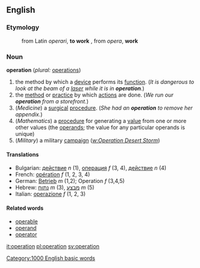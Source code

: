 ==English==

===Etymology===

:from Latin ''operari'', '''to work''' , from ''opera'', '''work'''

===Noun===
'''operation'''  (''plural:'' [[operations]])
# the method by which a [[device]] performs its [[function]].  (''It is dangerous to look at the beam of a [[laser]] while it is in '''operation'''.'')
# the [[method]] or [[practice]] by which [[actions]] are done.  (''We run our '''operation''' from a storefront.'')
# (''Medicine'') a [[surgical]] [[procedure]].  (''She had an '''operation''' to remove her appendix.'')
# (''Mathematics'') a [[procedure]] for generating a [[value]] from one or more other values (the [[operand]]s; the value for any particular operands is unique)
# (''Military'') a military [[campaign]] (''[[w:Operation Desert Storm]]'')

====Translations====

*Bulgarian: [[действие]] ''n'' (1), [[операция]] ''f'' (3, 4), [[действие]] ''n'' (4)
*French: [[opération]] ''f'' (1, 2, 3, 4)
*German: [[Betrieb]] ''m'' (1,2); Operation ''f'' (3,4,5)
*Hebrew: [[נתוח]] ''m'' (3), [[מבצע]] ''m'' (5)
*Italian: [[operazione]] ''f'' (1, 2, 3)

====Related words====

*[[operable]]
*[[operand]]
*[[operator]]

[[Category:1000 English basic words]]

[[it:operation]]
[[pl:operation]]
[[sv:operation]]